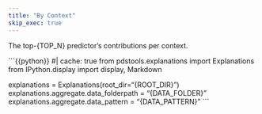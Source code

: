 ```yaml
---
title: "By Context"
skip_exec: true
---
```


The top-{TOP_N} predictor's contributions per context.

```{{python}}
#| cache: true
from pdstools.explanations import Explanations
from IPython.display import display, Markdown

explanations = Explanations(root_dir="{ROOT_DIR}")
explanations.aggregate.data_folderpath = "{DATA_FOLDER}"
explanations.aggregate.data_pattern = "{DATA_PATTERN}"
```